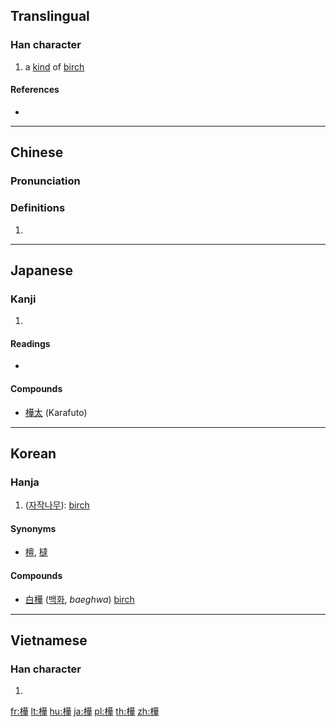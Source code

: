 {{also|桦|椛}}
==Translingual==

===Han character===
{{Han char|rn=75|rad=木|as=10|sn=14|four=44954|canj=DTMJ|ids=⿰木華}}

# a [[kind]] of [[birch]]

====References====
* {{Han ref|kx=0552.010|dkj=15497|dj=0940.060|hdz=21261.010|uh=6A3A|ud=27194|bh=BEEC|bd=48876}}

----

==Chinese==
{{zh-forms|s=桦}}

===Pronunciation===
{{zh-pron
|m=huà
|c=waa6,waa4
|mc=y
|oc=y
|ma=
|cat=n
}}

===Definitions===
# {{rfdef|lang=zh}}

----

==Japanese==

===Kanji===
{{ja-kanji|grade=|rs=木10}}

# {{defn|lang=ja|sort=木10}}

====Readings====
* {{ja-readings|goon=[[げ]] (ge)|kanon=[[か]] (ka)|kun=[[かば]] (kaba)}}

====Compounds====
* [[樺太]] (Karafuto)

----

==Korean==

===Hanja===
{{ko-hanja|hangeul=[[화]]|eumhun=|rv=hwa|mr=hwa|y=hwa}}

# ([[자작나무]]): [[birch]]

====Synonyms====
* [[檀]], [[橽]]

====Compounds====
{{top2}}
* [[白樺]] ([[백화]], ''baeghwa'') [[birch]]
{{mid2}}

{{bottom}}

----

==Vietnamese==

===Han character===
{{vi-hantu|[[hoa]]|rs=木10}}

# {{defn|lang=vi|sort=木10}}

[[fr:樺]]
[[lt:樺]]
[[hu:樺]]
[[ja:樺]]
[[pl:樺]]
[[th:樺]]
[[zh:樺]]